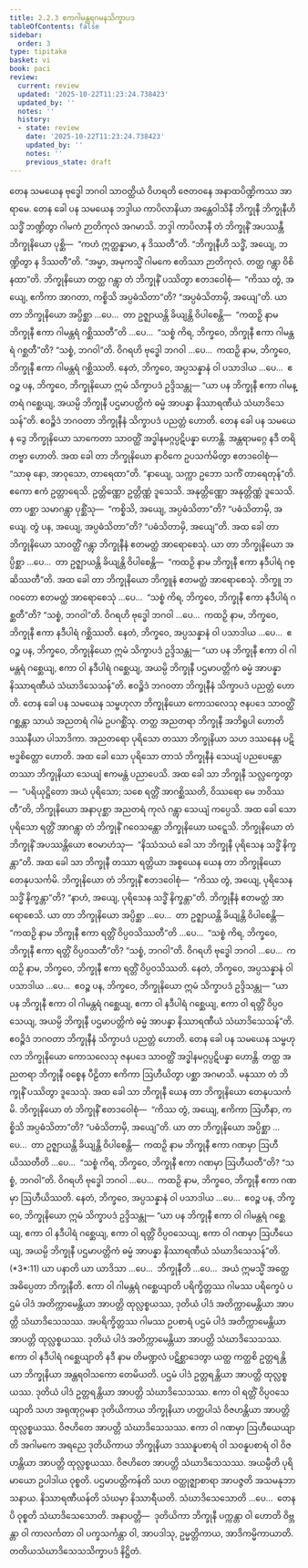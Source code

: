 ```yaml
---
title: 2.2.3 ဧကဂါမန္တရဂမနသိက္ခာပဒ
tableOfContents: false
sidebar:
  order: 3
type: tipitaka
basket: vi
book: paci
review:
  current: review
  updated: '2025-10-22T11:23:24.738423'
  updated_by: ''
  notes: ''
  history:
  - state: review
    date: '2025-10-22T11:23:24.738423'
    updated_by: ''
    notes: ''
    previous_state: draft
---
```



<ReviewStatus review={frontmatter.review} showDetails={true} />

<HypothesisAnnotation frontmatter={frontmatter} />

<DynamicBreadcrumb />

<Division number="687" book="paci" e="ch" v="2" p="293">

<Paragraph number="2245" book="paci">
တေန သမယေန ဗုဒ္ဓေါ ဘဂဝါ သာဝတ္ထိယံ ဝိဟရတိ ဇေတဝနေ အနာထပိဏ္ဍိကဿ အာရာမေ. တေန ခေါ ပန သမယေန ဘဒ္ဒါယ ကာပိလာနိယာ အန္တေဝါသိနီ ဘိက္ခုနီ ဘိက္ခုနီဟိ သဒ္ဓိံ ဘဏ္ဍိတွာ ဂါမကံ ဉာတိကုလံ အဂမာသိ. ဘဒ္ဒါ ကာပိလာနီ တံ ဘိက္ခုနိံ အပဿန္တီ ဘိက္ခုနိယော ပုစ္ဆိ—  “ကဟံ ဣတ္ထန္နာမာ, န ဒိဿတီ”တိ. “ဘိက္ခုနီဟိ သဒ္ဓိံ, အယျေ, ဘဏ္ဍိတွာ န ဒိဿတီ”တိ. “အမ္မာ, အမုကသ္မိံ ဂါမကေ ဧတိဿာ ဉာတိကုလံ. တတ္ထ ဂန္တွာ ဝိစိနထာ”တိ. ဘိက္ခုနိယော တတ္ထ ဂန္တွာ တံ ဘိက္ခုနိံ ပဿိတွာ ဧတဒဝေါစုံ—  “ကိဿ တွံ, အယျေ, ဧကိကာ အာဂတာ, ကစ္စိသိ အပ္ပဓံသိတာ”တိ? “အပ္ပဓံသိတာမှိ, အယျေ”တိ.
</Paragraph>

<Paragraph number="2246" book="paci">
ယာ တာ ဘိက္ခုနိယော အပ္ပိစ္ဆာ …ပေ…  တာ ဥဇ္ဈာယန္တိ ခိယျန္တိ ဝိပါစေန္တိ—  “ကထဉှိ နာမ ဘိက္ခုနီ ဧကာ ဂါမန္တရံ ဂစ္ဆိဿတီ”တိ …ပေ…  “သစ္စံ ကိရ, ဘိက္ခဝေ, ဘိက္ခုနီ ဧကာ ဂါမန္တရံ ဂစ္ဆတီ”တိ? “သစ္စံ, ဘဂဝါ”တိ. ဝိဂရဟိ ဗုဒ္ဓေါ ဘဂဝါ …ပေ…  ကထဉှိ နာမ, ဘိက္ခဝေ, ဘိက္ခုနီ ဧကာ ဂါမန္တရံ ဂစ္ဆိဿတိ. နေတံ, ဘိက္ခဝေ, အပ္ပသန္နာနံ ဝါ ပသာဒါယ …ပေ…  ဧဝဉ္စ ပန, ဘိက္ခဝေ, ဘိက္ခုနိယော ဣမံ သိက္ခာပဒံ ဥဒ္ဒိသန္တု—
</Paragraph>

<Paragraph number="2247" book="paci">
<Emphasis>“ယာ ပန ဘိက္ခုနီ ဧကာ ဂါမန္တရံ ဂစ္ဆေယျ, အယမ္ပိ ဘိက္ခုနီ ပဌမာပတ္တိကံ ဓမ္မံ အာပန္နာ နိဿာရဏီယံ သံဃာဒိသေသန်”</Emphasis>တိ.
</Paragraph>

<Paragraph number="2248" book="paci">
ဧဝဉ္စိဒံ ဘဂဝတာ ဘိက္ခုနီနံ သိက္ခာပဒံ ပညတ္တံ ဟောတိ.
</Paragraph>

</Division>
<Division number="688" book="paci" e="ch" v="2" p="294">

<Paragraph number="2249" book="paci">
တေန ခေါ ပန သမယေန ဒွေ ဘိက္ခုနိယော သာကေတာ သာဝတ္ထိံ အဒ္ဓါနမဂ္ဂပ္ပဋိပန္နာ ဟောန္တိ. အန္တရာမဂ္ဂေ နဒီ တရိတဗ္ဗာ ဟောတိ. အထ ခေါ တာ ဘိက္ခုနိယော နာဝိကေ ဥပသင်္ကမိတွာ ဧတဒဝေါစုံ—  “သာဓု နော, အာဝုသော, တာရေထာ”တိ. “နာယျေ, သက္ကာ ဥဘော သကိံ တာရေတုန်”တိ. ဧကော ဧကံ ဥတ္တာရေသိ. ဥတ္တိဏ္ဏော ဥတ္တိဏ္ဏံ ဒူသေသိ. အနုတ္တိဏ္ဏော အနုတ္တိဏ္ဏံ ဒူသေသိ. တာ ပစ္ဆာ သမာဂန္တွာ ပုစ္ဆိံသု—  “ကစ္စိသိ, အယျေ, အပ္ပဓံသိတာ”တိ? “ပဓံသိတာမှိ, အယျေ. တွံ ပန, အယျေ, အပ္ပဓံသိတာ”တိ? “ပဓံသိတာမှိ, အယျေ”တိ.
</Paragraph>

<Paragraph number="2250" book="paci">
အထ ခေါ တာ ဘိက္ခုနိယော သာဝတ္ထိံ ဂန္တွာ ဘိက္ခုနီနံ ဧတမတ္ထံ အာရောစေသုံ. ယာ တာ ဘိက္ခုနိယော အပ္ပိစ္ဆာ …ပေ…  တာ ဥဇ္ဈာယန္တိ ခိယျန္တိ ဝိပါစေန္တိ—  “ကထဉှိ နာမ ဘိက္ခုနီ ဧကာ နဒီပါရံ ဂစ္ဆိဿတီ”တိ. အထ ခေါ တာ ဘိက္ခုနိယော ဘိက္ခူနံ ဧတမတ္ထံ အာရောစေသုံ. ဘိက္ခူ ဘဂဝတော ဧတမတ္ထံ အာရောစေသုံ …ပေ…  “သစ္စံ ကိရ, ဘိက္ခဝေ, ဘိက္ခုနီ ဧကာ နဒီပါရံ ဂစ္ဆတီ”တိ? “သစ္စံ, ဘဂဝါ”တိ. ဝိဂရဟိ ဗုဒ္ဓေါ ဘဂဝါ …ပေ…  ကထဉှိ နာမ, ဘိက္ခဝေ, ဘိက္ခုနီ ဧကာ နဒီပါရံ ဂစ္ဆိဿတိ. နေတံ, ဘိက္ခဝေ, အပ္ပသန္နာနံ ဝါ ပသာဒါယ …ပေ…  ဧဝဉ္စ ပန, ဘိက္ခဝေ, ဘိက္ခုနိယော ဣမံ သိက္ခာပဒံ ဥဒ္ဒိသန္တု—
</Paragraph>

<Paragraph number="2251" book="paci">
<Emphasis>“ယာ ပန ဘိက္ခုနီ ဧကာ ဝါ ဂါမန္တရံ ဂစ္ဆေယျ, ဧကာ ဝါ နဒီပါရံ ဂစ္ဆေယျ, အယမ္ပိ ဘိက္ခုနီ ပဌမာပတ္တိကံ ဓမ္မံ အာပန္နာ နိဿာရဏီယံ သံဃာဒိသေသန်”</Emphasis>တိ.
</Paragraph>

<Paragraph number="2252" book="paci">
ဧဝဉ္စိဒံ ဘဂဝတာ ဘိက္ခုနီနံ သိက္ခာပဒံ ပညတ္တံ ဟောတိ.
</Paragraph>

</Division>
<Division number="689" book="paci" e="ch" v="2" p="294">

<Paragraph number="2253" book="paci">
တေန ခေါ ပန သမယေန သမ္ဗဟုလာ ဘိက္ခုနိယော ကောသလေသု ဇနပဒေ သာဝတ္ထိံ ဂစ္ဆန္တာ သာယံ အညတရံ ဂါမံ ဥပဂစ္ဆိံသု. တတ္ထ အညတရာ ဘိက္ခုနီ အဘိရူပါ ဟောတိ ဒဿနီယာ ပါသာဒိကာ. အညတရော ပုရိသော တဿာ ဘိက္ခုနိယာ သဟ ဒဿနေန ပဋိဗဒ္ဓစိတ္တော ဟောတိ. အထ ခေါ သော ပုရိသော တာသံ ဘိက္ခုနီနံ သေယျံ ပညပေန္တော တဿာ ဘိက္ခုနိယာ သေယျံ ဧကမန္တံ ပညာပေသိ. အထ ခေါ သာ ဘိက္ခုနီ သလ္လက္ခေတွာ—  “ပရိယုဋ္ဌိတော အယံ ပုရိသော; သစေ ရတ္တိံ အာဂစ္ဆိဿတိ, ဝိဿရော မေ ဘဝိဿတီ”တိ, ဘိက္ခုနိယော အနာပုစ္ဆာ အညတရံ ကုလံ ဂန္တွာ သေယျံ ကပ္ပေသိ. အထ ခေါ သော ပုရိသော ရတ္တိံ အာဂန္တွာ တံ ဘိက္ခုနိံ ဂဝေသန္တော ဘိက္ခုနိယော ဃဋ္ဋေသိ. ဘိက္ခုနိယော တံ ဘိက္ခုနိံ အပဿန္တိယော ဧဝမာဟံသု—  “နိဿံသယံ ခေါ သာ ဘိက္ခုနီ ပုရိသေန သဒ္ဓိံ နိက္ခန္တာ”တိ.
</Paragraph>

<Paragraph number="2254" book="paci">
အထ ခေါ သာ ဘိက္ခုနီ တဿာ ရတ္တိယာ အစ္စယေန ယေန တာ ဘိက္ခုနိယော တေနုပသင်္ကမိ. ဘိက္ခုနိယော တံ ဘိက္ခုနိံ ဧတဒဝေါစုံ—  “ကိဿ တွံ, အယျေ, ပုရိသေန သဒ္ဓိံ နိက္ခန္တာ”တိ? “နာဟံ, အယျေ, ပုရိသေန သဒ္ဓိံ နိက္ခန္တာ”တိ. ဘိက္ခုနီနံ ဧတမတ္ထံ အာရောစေသိ. ယာ တာ ဘိက္ခုနိယော အပ္ပိစ္ဆာ …ပေ…  တာ ဥဇ္ဈာယန္တိ ခိယျန္တိ ဝိပါစေန္တိ—  “ကထဉှိ နာမ ဘိက္ခုနီ ဧကာ ရတ္တိံ ဝိပ္ပဝသိဿတီ”တိ …ပေ…  “သစ္စံ ကိရ, ဘိက္ခဝေ, ဘိက္ခုနီ ဧကာ ရတ္တိံ ဝိပ္ပဝသတီ”တိ? “သစ္စံ, ဘဂဝါ”တိ. ဝိဂရဟိ ဗုဒ္ဓေါ ဘဂဝါ …ပေ…  ကထဉှိ နာမ, ဘိက္ခဝေ, ဘိက္ခုနီ ဧကာ ရတ္တိံ ဝိပ္ပဝသိဿတိ. နေတံ, ဘိက္ခဝေ, အပ္ပသန္နာနံ ဝါ ပသာဒါယ …ပေ…  ဧဝဉ္စ ပန, ဘိက္ခဝေ, ဘိက္ခုနိယော ဣမံ သိက္ခာပဒံ ဥဒ္ဒိသန္တု—
</Paragraph>

<Paragraph number="2255" book="paci">
<Emphasis>“ယာ ပန ဘိက္ခုနီ ဧကာ ဝါ ဂါမန္တရံ ဂစ္ဆေယျ, ဧကာ ဝါ နဒီပါရံ ဂစ္ဆေယျ, ဧကာ ဝါ ရတ္တိံ ဝိပ္ပဝသေယျ, အယမ္ပိ ဘိက္ခုနီ ပဌမာပတ္တိကံ ဓမ္မံ အာပန္နာ နိဿာရဏီယံ သံဃာဒိသေသန်”</Emphasis>တိ.
</Paragraph>

<Paragraph number="2256" book="paci">
ဧဝဉ္စိဒံ ဘဂဝတာ ဘိက္ခုနီနံ သိက္ခာပဒံ ပညတ္တံ ဟောတိ.
</Paragraph>

</Division>
<Division number="690" book="paci" e="ch" v="2" p="295">

<Paragraph number="2257" book="paci">
တေန ခေါ ပန သမယေန သမ္ဗဟုလာ ဘိက္ခုနိယော ကောသလေသု ဇနပဒေ သာဝတ္ထိံ အဒ္ဓါနမဂ္ဂပ္ပဋိပန္နာ ဟောန္တိ. တတ္ထ အညတရာ ဘိက္ခုနီ ဝစ္စေန ပီဠိတာ ဧကိကာ ဩဟီယိတွာ ပစ္ဆာ အဂမာသိ. မနုဿာ တံ ဘိက္ခုနိံ ပဿိတွာ ဒူသေသုံ. အထ ခေါ သာ ဘိက္ခုနီ ယေန တာ ဘိက္ခုနိယော တေနုပသင်္ကမိ. ဘိက္ခုနိယော တံ ဘိက္ခုနိံ ဧတဒဝေါစုံ—  “ကိဿ တွံ, အယျေ, ဧကိကာ ဩဟီနာ, ကစ္စိသိ အပ္ပဓံသိတာ”တိ? “ပဓံသိတာမှိ, အယျေ”တိ.
</Paragraph>

<Paragraph number="2258" book="paci">
ယာ တာ ဘိက္ခုနိယော အပ္ပိစ္ဆာ …ပေ…  တာ ဥဇ္ဈာယန္တိ ခိယျန္တိ ဝိပါစေန္တိ—  ကထဉှိ နာမ ဘိက္ခုနီ ဧကာ ဂဏမှာ ဩဟီယိဿတီတိ …ပေ…  “သစ္စံ ကိရ, ဘိက္ခဝေ, ဘိက္ခုနီ ဧကာ ဂဏမှာ ဩဟီယတီ”တိ? “သစ္စံ, ဘဂဝါ”တိ. ဝိဂရဟိ ဗုဒ္ဓေါ ဘဂဝါ …ပေ…  ကထဉှိ နာမ, ဘိက္ခဝေ, ဘိက္ခုနီ ဧကာ ဂဏမှာ ဩဟီယိဿတိ. နေတံ, ဘိက္ခဝေ, အပ္ပသန္နာနံ ဝါ ပသာဒါယ …ပေ…  ဧဝဉ္စ ပန, ဘိက္ခဝေ, ဘိက္ခုနိယော ဣမံ သိက္ခာပဒံ ဥဒ္ဒိသန္တု—
</Paragraph>

</Division>
<Division number="691" book="paci" e="ch" v="2" p="296">

<Paragraph number="2259" book="paci">
<Emphasis>“ယာ ပန ဘိက္ခုနီ ဧကာ ဝါ ဂါမန္တရံ ဂစ္ဆေယျ, ဧကာ ဝါ နဒီပါရံ ဂစ္ဆေယျ, ဧကာ ဝါ ရတ္တိံ ဝိပ္ပဝသေယျ, ဧကာ ဝါ ဂဏမှာ ဩဟီယေယျ, အယမ္ပိ ဘိက္ခုနီ ပဌမာပတ္တိကံ ဓမ္မံ အာပန္နာ နိဿာရဏီယံ သံဃာဒိသေသန်”</Emphasis>တိ. (*3*:<Emphasis>11</Emphasis>)
</Paragraph>

</Division>
<Division number="692" book="paci" e="ch" v="2" p="296">

<Paragraph number="2260" book="paci">
<Emphasis>ယာ ပနာ</Emphasis>တိ ယာ ယာဒိသာ …ပေ…  <Emphasis>ဘိက္ခုနီ</Emphasis>တိ …ပေ…  အယံ ဣမသ္မိံ အတ္ထေ အဓိပ္ပေတာ ဘိက္ခုနီတိ.
</Paragraph>

<Paragraph number="2261" book="paci">
<Emphasis>ဧကာ ဝါ ဂါမန္တရံ ဂစ္ဆေယျာ</Emphasis>တိ ပရိက္ခိတ္တဿ ဂါမဿ ပရိက္ခေပံ ပဌမံ ပါဒံ အတိက္ကာမေန္တိယာ အာပတ္တိ ထုလ္လစ္စယဿ, ဒုတိယံ ပါဒံ အတိက္ကာမေန္တိယာ အာပတ္တိ သံဃာဒိသေသဿ.
</Paragraph>

<Paragraph number="2262" book="paci">
အပရိက္ခိတ္တဿ ဂါမဿ ဥပစာရံ ပဌမံ ပါဒံ အတိက္ကာမေန္တိယာ အာပတ္တိ ထုလ္လစ္စယဿ. ဒုတိယံ ပါဒံ အတိက္ကာမေန္တိယာ အာပတ္တိ သံဃာဒိသေသဿ.
</Paragraph>

<Paragraph number="2263" book="paci">
<Emphasis>ဧကာ ဝါ နဒီပါရံ ဂစ္ဆေယျာ</Emphasis>တိ နဒီ နာမ တိမဏ္ဍလံ ပဋိစ္ဆာဒေတွာ ယတ္ထ ကတ္ထစိ ဥတ္တရန္တိယာ ဘိက္ခုနိယာ အန္တရဝါသကော တေမိယတိ. ပဌမံ ပါဒံ ဥတ္တရန္တိယာ အာပတ္တိ ထုလ္လစ္စယဿ. ဒုတိယံ ပါဒံ ဥတ္တရန္တိယာ အာပတ္တိ သံဃာဒိသေသဿ.
</Paragraph>

<Paragraph number="2264" book="paci">
<Emphasis>ဧကာ ဝါ ရတ္တိံ ဝိပ္ပဝသေယျာ</Emphasis>တိ သဟ အရုဏုဂ္ဂမနာ ဒုတိယိကာယ ဘိက္ခုနိယာ ဟတ္ထပါသံ ဝိဇဟန္တိယာ အာပတ္တိ ထုလ္လစ္စယဿ. ဝိဇဟိတေ အာပတ္တိ သံဃာဒိသေသဿ.
</Paragraph>

<Paragraph number="2265" book="paci">
<Emphasis>ဧကာ ဝါ ဂဏမှာ ဩဟီယေယျာ</Emphasis>တိ အဂါမကေ အရညေ ဒုတိယိကာယ ဘိက္ခုနိယာ ဒဿနူပစာရံ ဝါ သဝနူပစာရံ ဝါ ဝိဇဟန္တိယာ အာပတ္တိ ထုလ္လစ္စယဿ. ဝိဇဟိတေ အာပတ္တိ သံဃာဒိသေသဿ.
</Paragraph>

<Paragraph number="2266" book="paci">
<Emphasis>အယမ္ပီ</Emphasis>တိ ပုရိမာယော ဥပါဒါယ ဝုစ္စတိ.
</Paragraph>

<Paragraph number="2267" book="paci">
<Emphasis>ပဌမာပတ္တိကန်</Emphasis>တိ သဟ ဝတ္ထုဇ္ဈာစာရာ အာပဇ္ဇတိ အသမနုဘာသနာယ.
</Paragraph>

<Paragraph number="2268" book="paci">
<Emphasis>နိဿာရဏီယန်</Emphasis>တိ သံဃမှာ နိဿာရီယတိ.
</Paragraph>

<Paragraph number="2269" book="paci">
<Emphasis>သံဃာဒိသေသော</Emphasis>တိ …ပေ…  တေနပိ ဝုစ္စတိ သံဃာဒိသေသောတိ.
</Paragraph>

</Division>
<Division number="693" book="paci" e="ch" v="2" p="296">

<Paragraph number="2270" book="paci">
အနာပတ္တိ—  ဒုတိယိကာ ဘိက္ခုနီ ပက္ကန္တာ ဝါ ဟောတိ ဝိဗ္ဘန္တာ ဝါ ကာလင်္ကတာ ဝါ ပက္ခသင်္ကန္တာ ဝါ, အာပဒါသု, ဥမ္မတ္တိကာယ, အာဒိကမ္မိကာယာတိ.

</Paragraph>
</Division>

<Paragraph number="2271" type="center" book="paci">
တတိယသံဃာဒိသေသသိက္ခာပဒံ နိဋ္ဌိတံ.
</Paragraph>